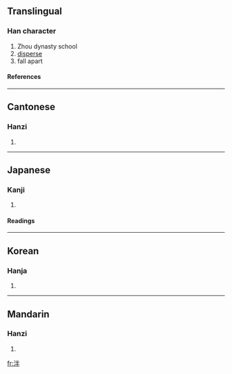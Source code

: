 ==Translingual==
===Han character===
{{Han char|rn=85|rad=水|as=05|sn=8|four=3915<sub>0</sub>|canj=水火手 (EFQ)}}
# Zhou dynasty school
# [[disperse]]
# fall apart
====References====
{{Han ref|kx=0618.120|dkj=17323|dj=1013.080|hdz=31593.040|uh=6CEE|ud=27886|bh=CCF1|bd=52465}}

----
==Cantonese==
===Hanzi===
{{yue-hanzi|jyut=|y=pun3}}
# {{defn|Cantonese}}

----
==Japanese==
===Kanji===
{{ja-kanji|grade=|rs=水05}}
# {{defn|Japanese}} 
====Readings====
{{ja-readings|on=[[はん]] (han)|kun=[[わかつ]] (wakatsu)}}

----
==Korean==
===Hanja===
{{ko-hanja|hangeul=반|eumhun=|rv=ban|mr=pan|y=pan}}
# {{defn|Korean}}

----
==Mandarin==
===Hanzi===
{{cmn-hanzi|pin=[[miàn]] (mian4), [[pàn]] (pan4)|wg=mien<sup>4</sup>, p'an<sup>4</sup>}}
# {{defn|Mandarin}}

[[fr:泮]]